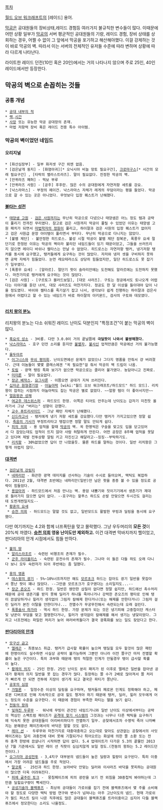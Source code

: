 [[목차]]

[[월드 오브 워크래프트]]의 [레이드] 용어.

[[막공]]은 공대원들의 장비상태,레이드 경험등 여러가지 불규칙한 변수들이 많다. 이때문에 어떤 상황 일부가 [[막공]]의 서버 평균적인 공대원들의 기량, 레이드 경험, 장비 상태를 상회하는 경우, 어쩔 수 없이 그 앞에서 막공을 포기하고 해산해야했다. 이걸 강제하는 것이 바로 막공의 벽. 따라서 이는 서버의 전체적인 유저들 수준에 따라 변하며 상황에 따라 다르게 나타난다.

라이트한 레이드 던전(10인 혹은 20인)에서는 거의 나타나지 않으며 주로 25인, 40인 레이드에서만 등장한다.

== 막공의 벽으로 손꼽히는 것들 ==
=== 공통 개념 ===
 * [[공대 내부의 적]]
 * [[랙]],[[시간]]
 * [[사장]] 또는 유능한 막공 공대장의 존재.
 * 마법 저항력 장비 혹은 레이드 전용 특수 아이템.

=== 막공의 벽이었던 네임드 ===
==== 오리지널 ====
 * [화산심장부] - 일부 화저셋 구간 외엔 없음.
 * [검은날개 둥지] - [화염아귀][* 오닉시아 비늘 망토 필요구간], [[크로마구스]][* 시간의 모래 필요구간] , [타락의 밸라스트라즈]. 말이 필요없다. 진정한 막공의 벽.
 * [안퀴라즈 폐허] - 먹보 부루
 * [안퀴라즈 사원] - [공주] 후후란. 많은 수의 공대원에게 자연저항 세트를 강요.
 * [낙스라마스] - 부정의 헤이건. 낙스라마스 자체가 레게의 무덤이라는 평을 들었다. 막공으로 갈 수 있는 곳은 아니었다. 무엇보다 입장 퀘스트가 난해했다.

==== [[불타는 성전]] ====
 * [[태양샘 고원]] - [[검은 사원]]까지는 무난히 막공으로 다녔으나 태양샘은 어느 정도 템과 공략이 풀리기 전까진 무리였다. 참고로 검은 사원까지 막공이 풀릴 수 있었던 이유는 태양샘 고원 패치가 되면서 [[마법학자의 정원]]이 풀리고, 하이잘과 검은 사원의 입장 퀘스트가 없어지고 검은 사원급 문장 아이템이 풀리면서 부터다. 무난히 막공으로 다니지는 않았다.
 * [불뱀 제단] - 불안정한 히드로스. 불성 시절 막공이 불뱀 제단 잠복꾼, 폭풍우 요새 절단기로 한정된 이유는 막공의 벽이라 불리던 네임드들이 있기 때문이었고, 그들을 쓰러뜨리지 않으면 레이디 바쉬나 켈타스는 만날 수 없었다. 히드로스는 자연저항 탱커, 냉기저항 탱커를 동시에 요구했고, 탱커들에게 요구하는 것이 많았다. 자저와 냉저 셋을 구비하지 못하면 공략 자체가 힘들었다. 눈먼 레오테라스도 상당히 힘들었지만, 일단 히드로스도 못 잡기가 일쑤였다.
 * [폭풍우 요새] - [알라르]. 절단기 팟이 솔라리안에는 도전해도 알라르에는 도전하지 못했다. 마찬가지로 탱커에게 요구하는 것이 많았다.
 * [검은 사원] - [구르토그 블러드보일], [대모 샤라즈]. 구토는 정공에서도 토나오게 어렵다는 이야기를 듣던 녀석, 대모 샤라즈도 마찬가지다. 정공도 한 달 이상을 들이대야 답이 나올 정도였다. 바쉬와 켈타스를 죽기살기 잡고 나서, 생각보다 쉽게 진행하는 하이잘과 검은사원에서 어렵다고 할 수 있는 네임드가 바로 하이잘의 아키몬드, 검사의 구토와 대모였다.
  

==== [[리치 왕의 분노]] ====
리치왕의 분노는 다소 쉬워진 레이드 난이도 덕분인지 "특정조건"이 붙는 막공의 벽이 많다.
 * [[흑요석 성소]] - 3비룡. 다만 3.0.0이 거의 끝날쯤에 '''극딜팟이 나와서 불쌍해졌다.'''
 * [[낙스라마스]] - 호구 던전 소리를 듣지만 [[불멸자]], [[불사신]] 업적만큼은 막공에선 거의 불가능했다.
 * [[울두아르]]
  * [[이그니스]]와 [[무쇠 평의회]]. 난이도면에선 문제가 없었으나 그다지 명품을 안줘서 걍 버려졌다. 근데 이놈들이 몇몇 클래스에겐 "꼭 필요한"걸 줘서 막공의 벽 드립이 나옴.
  * [[토림]] - 광역 탱킹 특화 보기가 없으면 막공으로는 클리어 불가였다. 농담아니고 진짜로.
  * [[미미론]] - 말이 필요없다.
  * [[장군 베작스]], [[요그사론]] - 이쯤오면 공대가 지쳐 쓰러진다.
 * [[십자군 원형경기장]] - [[아눕아락]] [wiki:"월드 오브 워크래프트/하드모드" 하드 모드]. 리치왕이 잡히는 시점까지 아눕아락도 잡는 막공은 별로 없었다. ~~얼왕 템이 더 좋아서지만~~
 * [[얼음왕관 성채]]
  * [[여교주 데스위스퍼]] - 하드모드 한정. 이쪽은 티어도 안주는데 난이도는 갑자기 미친듯 올라가서 그냥 "버리는" 성향이 강했다.
  * [[교수 퓨트리사이드]] - 그냥 패턴 자체가 난해했다.
  * [[신드라고사]] - 탱커에게 냉기 저항 세트를 강요했다.다만 탱커가 가지고있으면 정말 쉽다. [[죽음의 기사]]가 부정트리타고 탱잡으면 정말 말도 안되게 쉽다.
  * [[피의 의회]] - 용 업적을 할때 [[막공]]의 벽. 꼭 한명씩은 구슬을 맞고도 입을 닫고있어서 다 잡았는데도 업적이 뜨지 않아 사람 허탈하게 만든다. 어떤 공장은 8주째 업적을 못달고 있다며 제발 전투상황 알림 키고 자진신고 해달라고--징징--부탁하기도.
  * [[리치왕]] - 30%없었으면 답이 안 나왔을듯. 물론 하드를 말하는 것이다. 일반 리치왕은 그렇게 어렵지 않다.
==== [[대격변]] ====
 * [[검은날개 강림지]]
  * [[네파리안]] - 화끈한 광역 데미지를 선사하는 기술이 수시로 들어오며, 택틱도 복잡하다. 2011년 2월, 대격변 초반에는 네파리안(일반)만 남은 팟을 종종 볼 수 있을 정도로 공략이 힘들었다.
  * [[용암아귀]] - 하드모드에서 처음 만나는 벽. 용암 내뿜기와 짓이기기에서 생존기가 제대로 들어가지 않으면 답이 없다. --호구라는 할푸스 하드도 손발 안맞으면 두시간도 걸리는데 도찐개찐일지도--
 * [[황혼의 요새]]
  * [[승천 의회]] - 하드모드는 말할 것도 없고, 일반모드도 활발한 무빙과 딜링을 동시에 요구했다.

다만 여기까지는 4.2와 함께 너프폭탄을 맞고 몰락했다. 그냥 우두머리의 '''모든 것'''이 20%씩 까였다.
'''[[승천 의회]] 영웅 난이도만 제외하고.''' 이건 대격변 막바지까지 헬이었고, 판다리아의 안개 시점에서도 힘들 만하다.

 * [[불의 땅]]
  * [[알리스라조르]] - 숙련된 비행조의 존재가 필수.
  * [[군주 라이올리스]] - 숙련된 운전수의 존재가 필수. 그나마 이 둘은 다들 하도 오래 다니다 보니 모두 숙련자가 되어 후반에는 좀 덜했다.

 * [[용의 영혼]]
  * [[데스윙의 광기]] - 5%~10%너프까지만 해도 [[모르초크]] 하드는 잡아도 광기 일반을 못잡아서 쫑난 팟이 꽤나 많았다. --그만큼 모르초크가 호구였다는 소리일지도...--
  * [[장군 존오즈]] - 하드 한정. 일반은 웬만한 삽질이 없다면 정말 쉽지만, 하드에선 촉수처리때문에 공대 생존기를 받지 못해 딜러가 하나둘 죽어나거나 강력한 존오즈의 평타로 인해 탱이 끔살당하거나 힐러가 생각없이 그림자 칼해제 한다거나(또는 해제를 안한다거나) 그림자 걸린 딜러가 본진 이탈을 안한다거나... 전멸수가 무궁무진해서 숙련되는데 오래 걸린다.
  * [[폭풍술사 하가라]] - 역시 하드 한정. 가장 문제가 되는 것은 냉기피해 고중첩이던 캐스터및 냥꾼이 무덤을 맞고 절명한다거나, 힐러가 생각없이 칼해제를 해서 생기는 냉덫이었다. 그리고 너프전에는 파일런 처리가 늦어 여러바퀴돌다가 결국 광폭화를 보는 일도 잦았다고 한다.
==== [[판다리아의 안개]] ====
 * [[모구샨 금고]]
  * [[엘레곤]] - 최종보스 취급. 탱커가 급사할 확률이 높으며 탱딜힐 모두 할것이 많은 패턴에 한명이라도 실수하면 사실상 공략이 불가능하며 그뿐만 아니라 이전 쫄구간 마저 전멸할 확률이 높은 구간이다. 특히 과부화 때문에 탱의 적절한 인계가 안될경우 탱이 급사할 확률이 높다.
  * [[황제의 의지]] - 25인 한정. 25인 난이도 분리 패치가 된 이후로 엘레곤 일반을 잡아낸 공대가 황제의 의지 일반을 못 잡는 경우가 많다. 등장하는 쫄 수가 2배로 많아져서 쫄 처리가 빠르게 안 되면 전투에 지장이 생기게 되고 결국은 파티가 쫑난다.
 * [[공포의 심장]]
  * [[가랄론]] -  일정수준 이상의 딜링을 요구하며, 탱커들의 페로몬 인계도 정확해야 하고, 페로몬 디버프로 인해 지속적으로 공대 힐도 챙겨야 하기 때문에 탱커, 딜러, 힐러 모두에게 어느 정도의 수준을 요구한다. 이 때문에 경험이 부족한 파티는 헬을 보기 쉽다.
 * [[천둥의 왕좌]]
  * [[잊혀진 두루무]] -  워낙에 무빙이 관건인 네임드거니와 일반 난이도 이상에서부터는 공략의 핵심인 스펙트럼 페이즈가 [[공격대 찾기 시스템]]의 그것과는 너무나 다른 택틱을 요구하기에 익숙치 못한 공대원들이 어리버리하다가 전멸하기 일쑤. 공찾에서조차 수명씩 죽어 나자빠지는 분해광선 페이즈에서의 바닥은 말할 것도 없다.
  * [[레이 션]] -  두루무와 마찬가지로 대충대충하고 오는대로 맞아도 상관없는 공찾에서의 사잇페이즈와는 달리 과충전에 대비 못해 기절되거나 튀어오르는 화살에 의한 쫄 소환 또는 전하 충격 한방에 끔살나기 시작하면 답이 없다. 5.4 업데이트가 다가온 5.3의 끝물인 2013년 7월 기준에서도 일반 레이 션 직팟이 심심치않게 보일 정도.(천둥의 왕좌는 5.2 레이드던전이다.)
 * [[오그리마 공성전투]] - 3,4지구 대부분의 넴드들이 높은 딜량과 힐량이 요구된다. 특히 이중에서 가장 어려운 넴드들을 주로 적었다.
  * [[말코록]] -  25인과 하드 한정. 보라바닥 안맞는 딜러와 이샤라즈 바닥을 못피하는 공대원이 많으면 더욱 어려워진다.
  * [[피에 굶주린 토크]] -  뭉침페이즈에 피의 광란을 보기 전 외침을 30중첩씩 봐야하는데 그만큼 딜힐요구량이 빡세진다.
  * [[공성기술자 블랙퓨즈]] - 최상위 공대들이 가로쉬를 잡기 전에 블랙퓨즈에서 몇 주를 소비해야 할 정도로 다양한 택틱 방법 연구와 변수가 넘쳐나는 아주 고난이도의 넴드. 현재 가로쉬가 월드 퍼스트 킬이 나온 직후에도 많은 공대들이 블랙퓨즈를 트라이중이고 심지어 다들 블랙퓨즈에서 정모한다는 소리도 나올정도.
